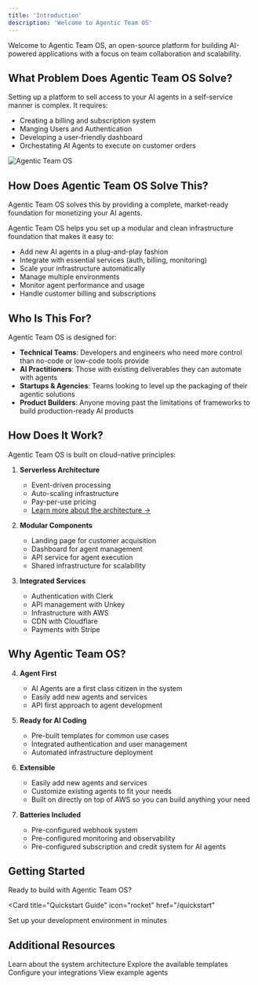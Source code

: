 ```yaml
---
title: 'Introduction'
description: 'Welcome to Agentic Team OS'
---
```


Welcome to Agentic Team OS, an open-source platform for building AI-powered applications with a focus on team collaboration and scalability.

## What Problem Does Agentic Team OS Solve?

Setting up a platform to sell access to your AI agents in a self-service manner is complex. It requires:
- Creating a billing and subscription system
- Manging Users and Authentication
- Developing a user-friendly dashboard
- Orchestating AI Agents to execute on customer orders

<img src="/images/agentic-team-os.gif" alt="Agentic Team OS" />



## How Does Agentic Team OS Solve This?

Agentic Team OS solves this by providing a complete, market-ready foundation for monetizing your AI agents.

Agentic Team OS helps you set up a modular and clean infrastructure foundation that makes it easy to:
- Add new AI agents in a plug-and-play fashion
- Integrate with essential services (auth, billing, monitoring)
- Scale your infrastructure automatically
- Manage multiple environments
- Monitor agent performance and usage
- Handle customer billing and subscriptions

## Who Is This For?

Agentic Team OS is designed for:
- **Technical Teams**: Developers and engineers who need more control than no-code or low-code tools provide
- **AI Practitioners**: Those with existing deliverables they can automate with agents
- **Startups & Agencies**: Teams looking to level up the packaging of their agentic solutions
- **Product Builders**: Anyone moving past the limitations of frameworks to build production-ready AI products

## How Does It Work?

Agentic Team OS is built on cloud-native principles:

1. **Serverless Architecture**
   - Event-driven processing
   - Auto-scaling infrastructure
   - Pay-per-use pricing
   - [Learn more about the architecture →](/concepts/architecture)

2. **Modular Components**
   - Landing page for customer acquisition
   - Dashboard for agent management
   - API service for agent execution
   - Shared infrastructure for scalability

3. **Integrated Services**
   - Authentication with Clerk
   - API management with Unkey
   - Infrastructure with AWS
   - CDN with Cloudflare
   - Payments with Stripe

## Why Agentic Team OS?

4. **Agent First**
   - AI Agents are a first class citizen in the system
   - Easily add new agents and services
   - API first approach to agent development

2. **Ready for AI Coding**
   - Pre-built templates for common use cases
   - Integrated authentication and user management
   - Automated infrastructure deployment

2. **Extensible**
   - Easily add new agents and services
   - Customize existing agents to fit your needs
   - Built on directly on top of AWS so you can build anything your need

3. **Batteries Included**
   - Pre-configured webhook system
   - Pre-configured monitoring and observability
   - Pre-configured subscription and credit system for AI agents





## Getting Started

Ready to build with Agentic Team OS?

<Card
  title="Quickstart Guide"
  icon="rocket"
  href="/quickstart"
>
  Set up your development environment in minutes
</Card>

## Additional Resources

<CardGroup cols={2}>
  <Card
    title="Core Concepts"
    icon="cube"
    href="/concepts/architecture"
  >
    Learn about the system architecture
  </Card>
  <Card
    title="Templates"
    icon="code"
    href="/templates/api-template"
  >
    Explore the available templates
  </Card>
</CardGroup>


<CardGroup cols={2}>
  <Card
    title="Integrations"
    icon="gear"
    href="/essentials/configuration/aws"
  >
    Configure your integrations
  </Card>
  <Card
    title="Examples"
    icon="code"
    href="/examples/value-strategist"
  >
    View example agents
  </Card>
</CardGroup>

